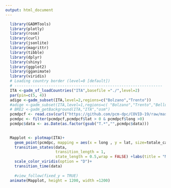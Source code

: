 ```yaml
---
output: html_document
---
```


```r
  library(GADMTools)
  library(plotly)
  library(rosm)
  library(curl)
  library(jsonlite)
  library(magrittr)
  library(tibble)
  library(dplyr)
  library(shiny)
  library(ggplot2)
  library(gganimate)
  library(viridis)
  # Loading country border (level=0 [default])
  # -----------------------------------------------------------------
  ITA <-gadm_sf_loadCountries("ITA",basefile ="./",level=2)
  par(pin=c(5, 4))
  adige <-gadm_subset(ITA,level=2,regions=c("Bolzano","Trento"))
  #adige <-gadm_subset(ITA,level=1,regions=c( "Bolzano","Trento","Belluno"))
  # BRE2 <-gadm_getBackground(ITA,"ITA","osm")
  pcmdpcf <- read.csv(curl("https://github.com/pcm-dpc/COVID-19/raw/master/dati-province/dpc-covid19-ita-province.csv"))
  pcmdpc <- filter(pcmdpcf,pcmdpcf$lat > 0 & pcmdpcf$long >0)
  pcmdpc$data <- as.Date(as.factor(gsub("T.*","",pcmdpc$data)))
  
```

```r
  Mapplot <- plotmap(ITA)+
    geom_point(pcmdpc, mapping = aes(x = long , y = lat, size=totale_casi, col = totale_casi, alpha=0.01))+scale_size(range = c(0, 20))+
    transition_states(data,
                      transition_length = 1,
                      state_length = 0.5,wrap = FALSE) +labs(title = "Made with R by Jürgen Mayr, Date:{frame_time}", x="Longitude",y="Latitude",colour="Casi totali") + theme(plot.title = element_text(size=20), legend.text = element_text( size = 20)) + theme(legend.title = element_text( size=20))+ guides(fill = guide_colourbar(barwidth = 2, barheight = 30))+
    scale_color_viridis(option = "D")+
    transition_time(data)
  
    #view_follow(fixed_y = TRUE)
  animate(Mapplot, height = 1200, width =1200)
  ```


